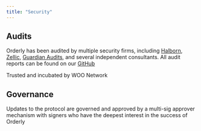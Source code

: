 ```yaml
---
title: "Security"
---
```


## Audits

Orderly has been audited by multiple security firms, including [Halborn](https://www.halborn.com/), [Zellic](https://www.zellic.io/), [Guardian Audits](https://guardianaudits.com/), and several independent consultants. All audit reports can be found on our [GitHub](https://github.com/OrderlyNetwork/Audits)

Trusted and incubated by WOO Network

## Governance

Updates to the protocol are governed and approved by a multi-sig approver mechanism with signers who have the deepest interest in the success of Orderly